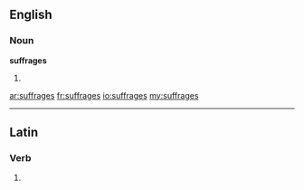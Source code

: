 ==English==

===Noun===
'''suffrages'''

# {{plural of|[[suffrage]]}}

[[ar:suffrages]]
[[fr:suffrages]]
[[io:suffrages]]
[[my:suffrages]]

----
==Latin==

===Verb===
{{la-verb-form|suffrāgēs}}

# {{conjugation of|suffrago|suffrāgō|2|s|pres|act|sub|lang=la}}
{{count page|[[Wiktionary:Page count]]}}
{{rfc-auto}}
